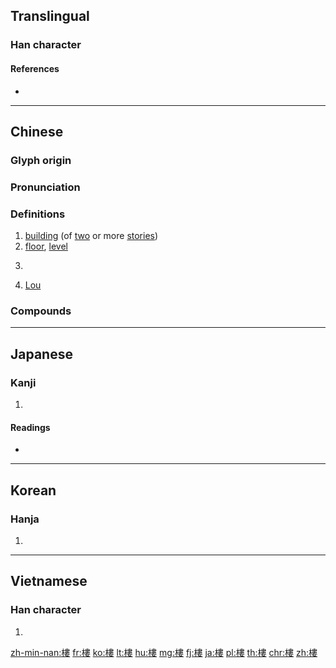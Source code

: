 {{character info/new}}
{{also|楼}}

==Translingual==
{{ja-forms|[[楼]]|[[楼]]|樓}}

===Han character===
{{Han char|rn=75|rad=木|as=11|sn=15|four=45944|canj=DLWV|ids=⿰木婁}}

====References====
* {{Han ref|kx=0549.310|dkj=15430|dj=0937.240|hdz=21279.040|uh=6A13|ud=27155|bh=BCD3|bd=48339}}

----

==Chinese==
{{zh-forms|s=楼}}

===Glyph origin===
{{Han etym}}

===Pronunciation===
{{zh-pron
|m=lóu
|c=lau4,lau4-2
|h=pfs=lèu
|mn=qz:liô/xm,zz:lô͘/lâu
|mn_note=liô/lô͘ - literary; lâu - vernacular
|w=3leu
|ma=y
|mc=y
|oc=y
|cat=n,cl,pn
}}

===Definitions===
{{zh-hanzi}}

# [[building]] (of [[two]] or more [[stories]])
# [[floor]], [[level]]
# {{rfdef|lang=zh}}
#: {{zh-x|9 樓|'''comment''' #9}}
#: {{zh-x|樓主|OP}}
# {{surname|lang=zh}} [[Lou]]

===Compounds===
{{zh-der|樓板|樓層|樓道|樓頂|樓房|樓閣|樓上|樓臺|樓梯|樓下|大樓|亭臺樓閣|北固樓|南樓詠謔|平地樓臺|岑樓齊末|城樓|彩樓配|上樓|吊樓|下樓|岳陽樓|岑樓|層樓|墜樓|寫字樓|十二樓|居民樓|妝樓|崗樓|山樓|人去樓空|寶釵樓|寸木岑樓|危樓|樓櫓|玉樓金闕|暗樓子|樓船|秦樓謝館|樓中樓|玉樓赴召|樓窗|望樓車|拜經樓|登樓|樓閣亭臺|海樓|玉樓金閣|摩天樓|煙雨樓|楚館秦樓|樓子|樵樓|牌樓|白門樓|戍樓|樓羅|明樓|明遠樓|摘星樓|樓宇|空中樓閣|樓臺會|皕宋樓|秦樓楚館|秦樓|樊樓|玉樓|氣樓|樓車|洋樓|碉樓|摩天大樓|江樓|歌樓舞館|望樓|畫閣朱樓|瓊瑤樓閣|瓊樓玉宇|樓臺亭閣|玉樓金殿|玉樓春|白玉樓|朱閣青樓|栝樓|更上層樓|樓蘭晉簡|燕子樓|海市蜃樓|更樓|登樓望闕|樓蘭|炮樓|樓底下|畫樓|樓庫|敵樓|金粉樓臺|蜃樓|赤崁樓|過街樓|背山起樓|紅粉青樓|門樓|茶樓|迷樓|綵牌樓|近水樓臺|重樓|蜃樓海市|跑樓|角樓|青樓|莒光樓|龍樓|鼓樓|黃樓|閣樓|頂樓|鸛雀樓|鴿樓|鴛鴦樓|鳳閣龍樓|鳳去秦樓|鳳去樓空|酒樓|高樓大廈|驛樓|騎樓|門樓子|翠樓|離樓|金谷墮樓|譙樓|赤嵌樓|鐘樓|銀樓|金樓子|粉妝樓|船樓|花粉樓|黃鶴樓|紅樓|紅樓夢|著腳書樓|箭樓|舞榭歌樓|綵樓}}

{{zh-cat|Beginning}}

----

==Japanese==
{{ja-kanji forms|楼|樓}}

===Kanji===
{{ja-kanji|grade=|rs=木11|style=ky|shin=楼}}

# {{defn|lang=ja|sort=木11}}

====Readings====
* {{ja-readings|on=[[ろう]] (rō)|kun=[[たかどの]] (takadono)}}

----

==Korean==

===Hanja===
{{ko-hanja|hangeul=[[루]]>[[누]]|eumhun=|mr=ru>nu|y=lwu>nwu}}

# {{defn|lang=ko|sort=木11}}

----

==Vietnamese==

===Han character===
{{vi-hantu|[[lầu]], [[lâu]]|rs=木11}}

# {{defn|lang=vi|sort=木11}}

[[zh-min-nan:樓]]
[[fr:樓]]
[[ko:樓]]
[[lt:樓]]
[[hu:樓]]
[[mg:樓]]
[[fj:樓]]
[[ja:樓]]
[[pl:樓]]
[[th:樓]]
[[chr:樓]]
[[zh:樓]]